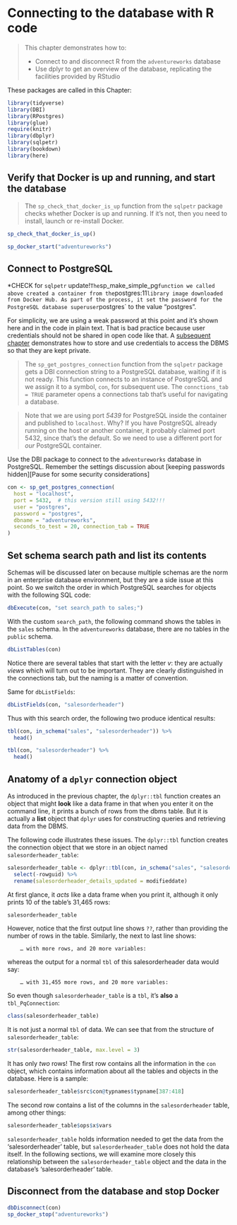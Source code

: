 # Connecting to the database with R code{#chapter_connect-to-db-with-r-code}

> This chapter demonstrates how to:
>
>  * Connect to and disconnect R from the `adventureworks` database
>  * Use dplyr to get an overview of the database, replicating the facilities provided by RStudio

These packages are called in this Chapter:
```r
library(tidyverse)
library(DBI)
library(RPostgres)
library(glue)
require(knitr)
library(dbplyr)
library(sqlpetr)
library(bookdown)
library(here)
```

## Verify that Docker is up and running, and start the database

> The `sp_check_that_docker_is_up` function from the `sqlpetr` package checks whether Docker is up and running.  If it's not, then you need to install, launch or re-install Docker.

```r
sp_check_that_docker_is_up()
```

```r
sp_docker_start("adventureworks")

```


## Connect to PostgreSQL 

*CHECK for `sqlpetr` update!`  The `sp_make_simple_pg` function we called above created a container from the
`postgres:11` library image downloaded from Docker Hub. As part of the process, it set the password for the PostgreSQL database superuser `postgres` to the value 
"postgres".

For simplicity, we are using a weak password at this point and it's shown here 
and in the code in plain text. That is bad practice because user credentials 
should not be shared in open code like that.  A [subsequent chapter](#dbms-login)
demonstrates how to store and use credentials to access the DBMS so that they 
are kept private.

> The `sp_get_postgres_connection` function from the `sqlpetr` package gets a DBI connection string to a PostgreSQL database, waiting if it is not ready. This function connects to an instance of PostgreSQL and we assign it to a symbol, `con`, for subsequent use. The `connctions_tab = TRUE` parameter opens a connections tab that's useful for navigating a database.

> Note that we are using port *5439* for PostgreSQL inside the container and published to `localhost`. Why? If you have PostgreSQL already running on the host or another container, it probably claimed port 5432, since that's the default. So we need to use a different port for *our* PostgreSQL container.

Use the DBI package to connect to the `adventureworks` database in PostgreSQL.  Remember the settings discussion about [keeping passwords hidden][Pause for some security considerations]

```r
con <- sp_get_postgres_connection(
  host = "localhost",
  port = 5432,  # this version still using 5432!!!
  user = "postgres",
  password = "postgres",
  dbname = "adventureworks",
  seconds_to_test = 20, connection_tab = TRUE
)
```

## Set schema search path and list its contents

Schemas will be discussed later on because multiple schemas are the norm in an enterprise database environment, but they are a side issue at this point.  So we switch the order in which PostgreSQL searches for objects with the following SQL code:
```r
dbExecute(con, "set search_path to sales;")

```
With the custom `search_path`, the following command shows the tables in the `sales` schema.  In the `adventureworks` database, there are no tables in the `public` schema.
```r
dbListTables(con)
```
Notice there are several tables that start with the letter *v*: they are actually *views* which will turn out to be important.  They are clearly distinguished in the connections tab, but the naming is a matter of convention.

Same for `dbListFields`:
```r
dbListFields(con, "salesorderheader")
```

Thus with this search order, the following two produce identical results:
```r
tbl(con, in_schema("sales", "salesorderheader")) %>%
  head()

tbl(con, "salesorderheader") %>%
  head()

```

## Anatomy of a `dplyr` connection object

As introduced in the previous chapter, the `dplyr::tbl` function creates an object that might **look** like a data frame in that when you enter it on the command line, it prints a bunch of rows from the dbms table.  But it is actually a **list** object that `dplyr` uses for constructing queries and retrieving data from the DBMS.  

The following code illustrates these issues.  The `dplyr::tbl` function creates the connection object that we store in an object named `salesorderheader_table`:
```r
salesorderheader_table <- dplyr::tbl(con, in_schema("sales", "salesorderheader")) %>% 
  select(-rowguid) %>% 
  rename(salesorderheader_details_updated = modifieddate)
```

At first glance, it _acts_ like a data frame when you print it, although it only prints 10 of the table's 31,465 rows:
```r
salesorderheader_table
```

However, notice that the first output line shows `??`, rather than providing the number of rows in the table. Similarly, the next to last line shows:
```
    … with more rows, and 20 more variables:
```
whereas the output for a normal `tbl` of this salesorderheader data would say:
```
    … with 31,455 more rows, and 20 more variables:
```

So even though `salesorderheader_table` is a `tbl`, it's **also** a `tbl_PqConnection`:
```r
class(salesorderheader_table)
```

It is not just a normal `tbl` of data. We can see that from the structure of `salesorderheader_table`:
```r
str(salesorderheader_table, max.level = 3)
```

It has only _two_ rows!  The first row contains all the information in the `con` object, which contains information about all the tables and objects in the database.  Here is a sample:
```r
salesorderheader_table$src$con@typnames$typname[387:418]
```
The second row contains a list of the columns in the `salesorderheader` table, among other things:
```r
salesorderheader_table$ops$x$vars
```
`salesorderheader_table` holds information needed to get the data from the 'salesorderheader' table, but `salesorderheader_table` does not hold the data itself. In the following sections, we will examine more closely this relationship between the `salesorderheader_table` object and the data in the database's 'salesorderheader' table.

## Disconnect from the database and stop Docker

```r
dbDisconnect(con)
sp_docker_stop("adventureworks")
```
